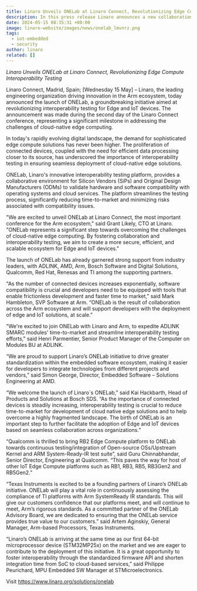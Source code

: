 ```yaml
---
title: Linaro Unveils ONELab at Linaro Connect, Revolutionizing Edge Compute Interoperability Testing
description: In this press release Linaro announces a new collaboration with Renesas to run SOAFEE test suite on Renesas automotive products
date: 2024-05-15 08:35:31 +00:00
image: linaro-website/images/news/onelab_lmvnrz.png
tags:
  - iot-embedded
  - security
author: linaro
related: []
---
```


*Linaro Unveils ONELab at Linaro Connect, Revolutionizing Edge Compute Interoperability Testing*

Linaro Connect, Madrid, Spain; [Wednesday 15 May] – Linaro, the leading engineering organization driving innovation in the Arm ecosystem, today announced the launch of ONELab, a groundbreaking initiative aimed at revolutionizing interoperability testing for Edge and IoT devices. The announcement was made during the second day of the Linaro Connect conference, representing a significant milestone in addressing the challenges of cloud-native edge computing.

In today's rapidly evolving digital landscape, the demand for sophisticated edge compute solutions has never been higher. The proliferation of connected devices, coupled with the need for efficient data processing closer to its source, has underscored the importance of interoperability testing in ensuring seamless deployment of cloud-native edge solutions.

ONELab, Linaro's innovative interoperability testing platform, provides a collaborative 
environment for Silicon Vendors (SiPs) and Original Design Manufacturers (ODMs) to validate hardware and software compatibility with operating systems and cloud services. The platform streamlines the testing process, significantly reducing time-to-market and minimizing risks associated with compatibility issues.

"We are excited to unveil ONELab at Linaro Connect, the most important conference for the Arm ecosystem," said Grant Likely, CTO at Linaro. "ONELab represents a significant step towards overcoming the challenges of cloud-native edge computing. By fostering collaboration and interoperability testing, we aim to create a more secure, efficient, and scalable ecosystem for Edge and IoT devices."

The launch of ONELab has already garnered strong support from industry leaders, with ADLINK, AMD, Arm, Bosch Software and Digital Solutions, Qualcomm, Red Hat, Renesas and TI among the supporting partners.

"As the number of connected devices increases exponentially, software compatibility is crucial and developers need to be equipped with tools that enable frictionless development and faster time to market,” said Mark Hambleton, SVP Software at Arm. “ONELab is the result of collaboration across the Arm ecosystem and will support developers with the deployment of edge and IoT solutions, at scale.”

"We're excited to join ONELab with Linaro and Arm, to expedite ADLINK SMARC modules' time-to-market and streamline interoperability testing efforts," said Henri Parmentier, Senior Product Manager of the Computer on Modules BU at ADLINK.

“We are proud to support Linaro’s ONELab initiative to drive greater standardization within the embedded software ecosystem, making it easier for developers to integrate technologies from different projects and vendors,” said Simon George, Director, Embedded Software – Solutions Engineering at AMD.

“We welcome the launch of Linaro`s ONELab,” said Kai Hackbarth, Head of Products and Solutions at Bosch SDS. “As the importance of connected devices is steadily increasing, interoperability testing is crucial to reduce time-to-market for development of cloud native edge solutions and to help overcome a highly fragmented landscape. The birth of ONELab is an important step to further facilitate the adoption of Edge and IoT devices based on seamless collaboration across organizations.” 

“Qualcomm is thrilled to bring RB2 Edge Compute platform to ONELab towards continuous testing/integration of Open-source OSs/Upstream Kernel and ARM System-Ready-IR test suite”, said Guru Chinnabhandar, Senior Director, Engineering at Qualcomm. “This paves the way for host of other IoT Edge Compute platforms such as RB1, RB3, RB5, RB3Gen2 and RB5Gen2.”

“Texas Instruments is excited to be a founding partners of Linaro’s ONELab initiative. ONELab will play a vital role in continuously assessing the compliance of TI platforms with Arm SystemReady IR standards. This will give our customers confidence that our platforms meet, and will continue to meet, Arm’s rigorous standards. As a committed partner of the ONELab Advisory Board, we are dedicated to ensuring that the ONELab service provides true value to our customers.” said Artem Aginskiy, General Manager, Arm-based Processors, Texas Instruments.

“Linaro’s ONELab is arriving at the same time as our first 64-bit microprocessor device (STM32MP25x) on the market and we are eager to contribute to the deployment of this initiative. It is a great opportunity to foster interoperability through the standardized firmware API and shorten integration time from SoC to cloud-based services,” said Philippe Peurichard, MPU Embedded SW Manager at STMicroelectronics.

Visit https://www.linaro.org/solutions/onelab
